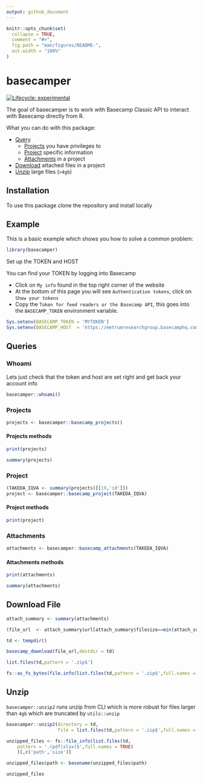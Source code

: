 ```yaml
---
output: github_document
---
```


<!-- README.md is generated from README.Rmd. Please edit that file -->

```r
knitr::opts_chunk$set(
  collapse = TRUE,
  comment = "#>",
  fig.path = "man/figures/README-",
  out.width = "100%"
)
```

# basecamper

<!-- badges: start -->
[![Lifecycle: experimental](https://img.shields.io/badge/lifecycle-experimental-orange.svg)](https://www.tidyverse.org/lifecycle/#experimental)
<!-- badges: end -->

The goal of basecamper is to work with Basecamp Classic API to interact with Basecamp directly from R.

What you can do with this package:

  - [Query](#queries)
    - [Projects](#projects) you have privileges to
    - [Project](#project) specific information
    - [Attachments](#attachments) in a project
  - [Download](#download-file) attached files in a project
  - [Unzip](#unzip) large files (`>4gb`)
  
## Installation

To use this package clone the repository and install locally

## Example

This is a basic example which shows you how to solve a common problem:

```r
library(basecamper)
```

Set up the TOKEN and HOST

You can find your TOKEN by logging into Basecamp

  - Click on `My info` found in the top right corner of the website
  - At the bottom of this page you will see `Authentication tokens`, click on `Show your tokens`
  - Copy the `Token for feed readers or the Basecamp API`, this goes into the `BASECAMP_TOKEN` environment variable.

```r
Sys.setenv(BASECAMP_TOKEN = 'MYTOKEN')
Sys.setenv(BASECAMP_HOST  = 'https://metrumresearchgroup.basecamphq.com')
```

## Queries

### Whoami

Lets just check that the token and host are set right and get back your account info

```r
basecamper::whoami()
```

### Projects

```r
projects <- basecamper::basecamp_projects()
```

#### Projects methods

```r
print(projects)
```

```r
summary(projects)
```

### Project

```r
(TAKEDA_IQVA <- summary(projects)[[19,'id']])
project <- basecamper::basecamp_project(TAKEDA_IQVA)
```

#### Project methods

```r
print(project)
```

### Attachments

```r
attachments <- basecamper::basecamp_attachments(TAKEDA_IQVA)
```

#### Attachments methods

```r
print(attachments)
```

```r
summary(attachments)
```

## Download File

```r
attach_summary <- summary(attachments)

(file_url  <- attach_summary$url[attach_summary$filesize==min(attach_summary$filesize)])

td <- tempdir()

basecamp_download(file_url,destdir = td)

list.files(td,pattern = '.zip$')

fs::as_fs_bytes(file.info(list.files(td,pattern = '.zip$',full.names = TRUE))[,'size'])

```

## Unzip

`basecamper::unzip2` runs unzip from CLI which is more robust for files larger than `4gb` which are truncated by `utils::unzip`

```r

basecamper::unzip2(directory = td,
                   file = list.files(td,pattern = '.zip$',full.names = TRUE))
```

```r
unzipped_files <- fs::file_info(list.files(td,
    pattern = '.(pdf|xlsx)$',full.names = TRUE)
    )[,c('path','size')]

unzipped_files$path <- basename(unzipped_files$path)

unzipped_files



```
